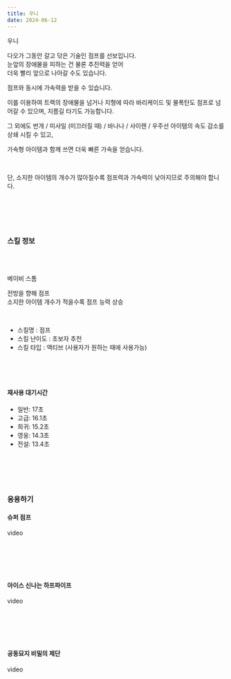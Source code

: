 ```yaml
---
title: 우니
date: 2024-06-12
---
```


<Sprite className="character" backgroundPosition="-324px -1766px">우니</Sprite>

<Bq>다오가 그동안 갈고 닦은 기술인 점프를 선보입니다.<br/>
눈앞의 장애물을 피하는 건 물론 추진력을 얻어<br/>
더욱 빨리 앞으로 나아갈 수도 있습니다.</Bq>

점프와 동시에 가속력을 받을 수 있습니다. 

이를 이용하여 트랙의 장애물을 넘거나 지형에 따라 바리케이드 및 물폭탄도 점프로 넘어갈 수 있으며, 지름길 타기도 가능합니다. 

그 외에도 번개 / 미사일 (미끄러질 때) / 바나나 / 사이렌 / 우주선 아이템의 속도 감소를 상쇄 시킬 수 있고, 

가속형 아이템과 함께 쓰면 더욱 빠른 가속을 얻습니다.

<br/>

단, 소지한 아이템의 개수가 많아질수록 점프력과 가속력이 낮아지므로 주의해야 합니다.


<br/><br/><br/><br/>

### 스킬 정보

<br/><br/>

<Sprite className="skill" backgroundPosition="-190px -10px">베이비 스톰</Sprite>

<Bq>전방을 향해 점프<br/>
소지한 아이템 개수가 적을수록 점프 능력 상승</Bq>

<br/>

- 스킬명 : 점프
- 스킬 난이도 : 초보자 추천
- 스킬 타입 : 액티브 (사용자가 원하는 때에 사용가능)

<br/><br/><br/>

#### 재사용 대기시간

- 일반: 17초
- 고급: 16.1초
- 희귀: 15.2초
- 영웅: 14.3초
- 전설: 13.4초

<br/><br/><br/><br/>

### 응용하기

#### 슈퍼 점프

<Division className="mdRatio">video</Division>

<br/><br/><br/><br/>

#### 아이스 신나는 하프파이프

<Division className="mdRatio">video</Division>

<br/><br/><br/><br/>

#### 공동묘지 비밀의 제단

<Division className="mdRatio">video</Division>